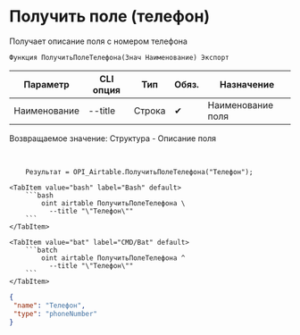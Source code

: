﻿---
sidebar_position: 9
description: Получить поле (телефон) и другие функции для работы с Airtable в Открытом пакете интеграций - бесплатной open-source библиотеке интеграций для 1С:Предприятие 8, OneScript и CLI
keywords: [1C, 1С, 1С:Предприятие, 1С:Предприятие 8.3, API, Интеграция, Сервисы, Обмен, OneScript, CLI, Airtable]
---


# Получить поле (телефон)
 Получает описание поля с номером телефона



`Функция ПолучитьПолеТелефона(Знач Наименование) Экспорт`

  | Параметр | CLI опция | Тип | Обяз. | Назначение |
  |-|-|-|-|-|
  | Наименование | --title | Строка | &#x2714; | Наименование поля |

  
  Возвращаемое значение:   Структура -  Описание поля

<br/>




```bsl title="Пример использования для 1С:Предприятие/OneScript"
    Результат = OPI_Airtable.ПолучитьПолеТелефона("Телефон");
```
    

 <Tabs>
  
    <TabItem value="bash" label="Bash" default>
        ```bash
            oint airtable ПолучитьПолеТелефона \
              --title "\"Телефон\""
        ```
    </TabItem>
  
    <TabItem value="bat" label="CMD/Bat" default>
        ```batch
            oint airtable ПолучитьПолеТелефона ^
              --title "\"Телефон\""
        ```
    </TabItem>
</Tabs>


```json title="Результат"
{
 "name": "Телефон",
 "type": "phoneNumber"
}
```
